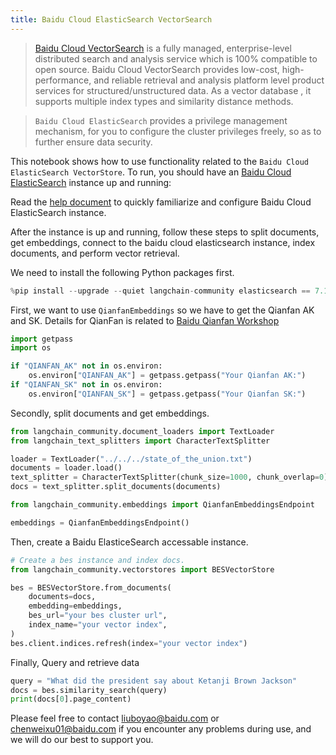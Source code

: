 ```yaml
---
title: Baidu Cloud ElasticSearch VectorSearch
---
```


>[Baidu Cloud VectorSearch](https://cloud.baidu.com/doc/BES/index.html?from=productToDoc) is a fully managed, enterprise-level distributed search and analysis service which is 100% compatible to open source. Baidu Cloud VectorSearch provides low-cost, high-performance, and reliable retrieval and analysis platform level product services for structured/unstructured data. As a vector database , it supports multiple index types and similarity distance methods.

>`Baidu Cloud ElasticSearch` provides a privilege management mechanism, for you to  configure the cluster privileges freely, so as to further ensure data security.

This notebook shows how to use functionality related to the `Baidu Cloud ElasticSearch VectorStore`.
To run, you should have an [Baidu Cloud ElasticSearch](https://cloud.baidu.com/product/bes.html) instance up and running:

Read the [help document](https://cloud.baidu.com/doc/BES/s/8llyn0hh4 ) to quickly familiarize and configure Baidu Cloud ElasticSearch instance.

After the instance is up and running, follow these steps to split documents, get embeddings, connect to the baidu cloud elasticsearch instance, index documents, and perform vector retrieval.

We need to install the following Python packages first.


```python
%pip install --upgrade --quiet langchain-community elasticsearch == 7.11.0
```

First, we want to use `QianfanEmbeddings` so we have to get the Qianfan AK and SK. Details for QianFan is related to [Baidu Qianfan Workshop](https://cloud.baidu.com/product/wenxinworkshop)


```python
import getpass
import os

if "QIANFAN_AK" not in os.environ:
    os.environ["QIANFAN_AK"] = getpass.getpass("Your Qianfan AK:")
if "QIANFAN_SK" not in os.environ:
    os.environ["QIANFAN_SK"] = getpass.getpass("Your Qianfan SK:")
```

Secondly, split documents and get embeddings.


```python
from langchain_community.document_loaders import TextLoader
from langchain_text_splitters import CharacterTextSplitter

loader = TextLoader("../../../state_of_the_union.txt")
documents = loader.load()
text_splitter = CharacterTextSplitter(chunk_size=1000, chunk_overlap=0)
docs = text_splitter.split_documents(documents)

from langchain_community.embeddings import QianfanEmbeddingsEndpoint

embeddings = QianfanEmbeddingsEndpoint()
```

Then, create a Baidu ElasticeSearch accessable instance.


```python
# Create a bes instance and index docs.
from langchain_community.vectorstores import BESVectorStore

bes = BESVectorStore.from_documents(
    documents=docs,
    embedding=embeddings,
    bes_url="your bes cluster url",
    index_name="your vector index",
)
bes.client.indices.refresh(index="your vector index")
```

Finally, Query and retrieve data


```python
query = "What did the president say about Ketanji Brown Jackson"
docs = bes.similarity_search(query)
print(docs[0].page_content)
```

Please feel free to contact liuboyao@baidu.com or chenweixu01@baidu.com if you encounter any problems during use, and we will do our best to support you.
